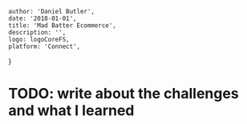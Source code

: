 
    author: 'Daniel Butler',
    date: '2018-01-01',
    title: 'Mad Batter Ecommerce',
    description: '',
    logo: logoCoreFS,
    platform: 'Connect',
}


# TODO: write about the challenges and what I learned
